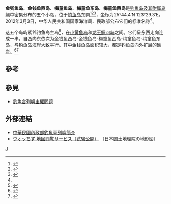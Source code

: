 {{NoteTA
|G1=钓鱼台
}}
{{Infobox disputed islands
| plural = yes
| name             = 金钱鱼-梅童鱼五岛
| image name       = 金錢魚-梅童魚五島.jpg
| image caption    = 金钱鱼-梅童鱼五岛空拍圖。
| image size       = 300px
| locator map      = Diaoyutai.PNG
| map_custom       =
| native name      =
| native name link =
| other_names      = 
| location         = 太平洋
| coordinates      = {{Coord|25|44.4|N|123|29.3|E|type:isle|display=inline}}
| archipelago      =
| total islands    = 1 岛礁
| major islands    = 
| length           =
| width            =
| coastline        = 
| highest mount    = 
| elevation        = {{convert|28|m|ft}}
| country claim                        = {{PRC}}
| country claim divisions title   = 省
| country claim divisions         = [[台湾省_(中华人民共和国)|台湾省]] 
| country claim capital city            =
| country claim largest city            =
| country claim largest city population =
| country claim leader title            =
| country claim leader name             =
| country 1 claim                       = {{ROC}}
| country 1 claim divisions title   = -{里}-
| country 1 claim divisions         = [[宜蘭縣|宜蘭縣]][[頭城鎮|頭城鎮]]大溪里
| country 1 claim capital city            =
| country 1 claim largest city            =
| country 1 claim largest city population =
| country 1 claim leader title            =
| country 1 claim leader name             =
| country 2 claim                       = {{JPN}}
| country 2 claim divisions title   = 市
| country 2 claim divisions         = [[冲绳县|冲绳县]][[石垣市|石垣市]] 
| country 2 claim capital city            =
| country 2 claim largest city            =
| country 2 claim largest city population =
| country 2 claim leader title            =
| country 2 claim leader name             =
| country                              = 
| country admin divisions title   = 
| country admin divisions         = 
| country capital city            =
| country largest city            =
| country largest city population =
| country leader title            =
| country leader name             =
| population       = 0
| population as of =
| density          =
| ethnic groups    =
| additional info  =
}}

'''金钱鱼岛'''、'''金钱鱼西岛'''、'''梅童鱼岛'''、'''梅童鱼东岛'''、'''梅童鱼西岛'''是[[钓鱼岛及其附属岛屿|钓鱼岛及其附属岛屿]]中密集分布的五个小岛，位于[[钓鱼岛|钓鱼岛]]东南<ref>{{Cite book|title=中国海洋权益争端的国际法分析|last=冯学智主编|first=|publisher=北京：中国政法大学出版社|year=2013.03|isbn=978-7-5620-4628-8|location=|pages=102-105}}</ref><ref>{{Cite book|title=钓鱼岛|last=疏震娅，张海文著|first=|publisher=北京：五洲传播出版社|year=2014.11|isbn=978-7-5085-2902-8|location=|pages=1-50}}</ref><ref name="#1">{{Cite book|title=中国海岛开发与保护 地理学视角|last=张耀光编|first=|publisher=北京：海洋出版社|year=2012.06|isbn=978-7-5027-8291-7|location=|pages=126-128}}</ref>，坐标为25°44.4′N 123°29.3′E。2012年3月3日，中华人民共和国国家海洋局、民政部公布它们的标准名称<ref name="#1"/>。

这五个岛屿紧邻钓鱼岛主岛<ref>{{Cite book|title=中国钓鱼岛地名册|last=国家海洋局编|first=|publisher=北京：海洋出版社|year=2012.11|isbn=978-7-5027-8442-3|location=|pages=5-8}}</ref>，在[[小黄鱼岛|小黄鱼岛]]和[[龙王鲷四岛|龙王鲷四岛]]之间。它们呈东西走向连成一串，自西向东依次为金钱鱼西岛-金钱鱼岛-梅童鱼西岛-梅童鱼岛-梅童鱼东岛，与钓鱼岛海岸大致平行。其中金钱鱼岛面积较大，都是钓鱼岛向外扩展的礁岩。<ref>{{Cite web |url= http://politics.people.com.cn/n/2012/0921/c1001-19076819.html |title= 海洋局、民政部公布我国钓鱼岛海域部分地理实体标准名称 |date= 2012年9月21日 |publisher= 《[[人民网|人民网]]》 |language= 中文 |accessdate= 2012年9月21日 |quote=  |archive-date= 2012年11月13日 |archive-url= https://web.archive.org/web/20121113053836/http://politics.people.com.cn/n/2012/0921/c1001-19076819.html |dead-url= no }}</ref><ref>{{cite web|title= 钓鱼岛海域部分地理实体标准名称公布|url= http://news.sina.com.cn/c/2012-09-22/091025229896.shtml|accessdate= 2013-07-02|archive-date= 2012-09-25|archive-url= https://web.archive.org/web/20120925120534/http://news.sina.com.cn/c/2012-09-22/091025229896.shtml|dead-url= no}}</ref>

==參考==
{{Reflist}}

==參見==
*[[釣魚台列嶼主權問題|釣魚台列嶼主權問題]]

== 外部連結 ==
* [https://web.archive.org/web/20120614114615/http://maritimeinfo.moi.gov.tw/marineweb/layout_C10.aspx 中華民國內政部釣魚臺列嶼簡介]{{zh-hant}}
* [http://watchizu.gsi.go.jp/ ウオッちず 地図閲覧サービス（試験公開）] {{Wayback|url=http://watchizu.gsi.go.jp/ |date=20190515042348 }}（日本国土地理院の地形図）{{ja}}
{{钓鱼岛及其附属岛屿}}

[[Category:釣魚台列嶼|J]]
